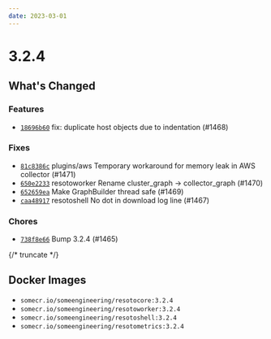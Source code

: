 ```yaml
---
date: 2023-03-01
---
```


# 3.2.4

## What's Changed

### Features

- [`18696b60`](https://github.com/someengineering/resoto/commit/18696b60) fix: duplicate host objects due to indentation (#1468)

### Fixes

- [`81c8386c`](https://github.com/someengineering/resoto/commit/81c8386c) <span class="badge badge--secondary">plugins/aws</span> Temporary workaround for memory leak in AWS collector (#1471)
- [`650e2233`](https://github.com/someengineering/resoto/commit/650e2233) <span class="badge badge--secondary">resotoworker</span> Rename cluster_graph -> collector_graph (#1470)
- [`652659ea`](https://github.com/someengineering/resoto/commit/652659ea) Make GraphBuilder thread safe (#1469)
- [`caa48917`](https://github.com/someengineering/resoto/commit/caa48917) <span class="badge badge--secondary">resotoshell</span> No dot in download log line (#1467)

### Chores

- [`738f8e66`](https://github.com/someengineering/resoto/commit/738f8e66) Bump 3.2.4 (#1465)

{/* truncate */}

## Docker Images

- `somecr.io/someengineering/resotocore:3.2.4`
- `somecr.io/someengineering/resotoworker:3.2.4`
- `somecr.io/someengineering/resotoshell:3.2.4`
- `somecr.io/someengineering/resotometrics:3.2.4`
